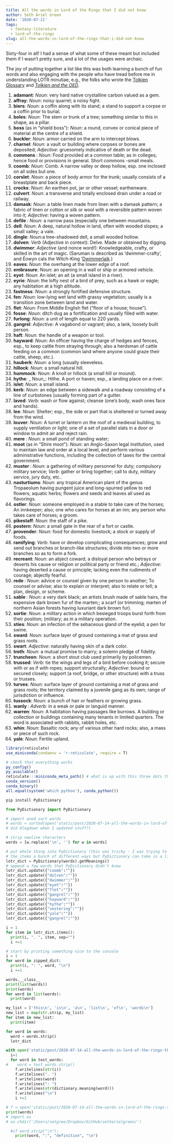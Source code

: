 ```yaml
---
title: All the words in Lord of the Rings that I did not know
author: Seth Ariel Green
date: '2020-07-21'
tags:
  - fantasy-literature
  - lord-of-the-rings
slug: all-the-words-in-lord-of-the-rings-that-i-did-not-know
---
```


Sixty-four in all! I had a sense of what some of these meant but included them if I wasn't pretty sure, and a lot of the usages were archaic.

The joy of putting together a list like this was both learning a bunch of fun words and also engaging with the people who have tread before me in understanding LOTR minutiae, e.g., the folks who wrote the [Tolkien Glossary](http://www.tolkienenglishglossary.com/Lord_of__The_Rings/Lord_of_the_Rings_T_-_Z/lord_of_the_rings_t_-_z.html) and _[Tolkien and the OED](https://www.oed.com/applib/newsitem/30/tolkien-and-the-oed)_.

1. **adamant**: _Noun_: very hard native crystalline carbon valued as a gem.
2. **affray**: _Noun_: noisy quarrel; a noisy fight.
3. **biers**: _Noun_: a coffin along with its stand; a stand to support a corpse or a coffin prior to burial.
4. **boles**: _Noun_: The stem or trunk of a tree; something similar to this in shape, as a pillar.
5. **boss ** (as in "shield boss"): _Noun_: a round, convex or conical piece of material at the centre of a shield.
6. **buckler**: _Noun_: armor carried on the arm to intercept blows.
7. **charnel**: _Noun_: a vault or building where corpses or bones are deposited; _Adjective_: gruesomely indicative of death or the dead.
8. **commons **: _Noun_: Food provided at a common table; as in colleges; hence food or provisions in general. Short commons -small meals.
9. **coomb**: _Noun_: Comb. A narrow valley or deep hollow, esp. one inclosed on all sides but one.
10. **corslet**: _Noun_: a piece of body armor for the trunk; usually consists of a breastplate and back piece.
11. **crocks**: _Noun_: An earthen pot, jar or other vessel; earthenware.
12. **culvert**: _Noun_: a transverse and totally enclosed drain under a road or railway.
13. **damask**: _Noun_: a table linen made from linen with a damask pattern; a fabric of linen or cotton or silk or wool with a reversible pattern woven into it; _Adjective_: having a woven pattern.
14. **defile **: _Noun_: a narrow pass (especially one between mountains.
15. **dell**: _Noun_: A deep, natural hollow in land, often with wooded slopes; a small valley; a vale.
16. **dingle**: _Noun_:a tree-shadowed dell, a small wooded hollow.
17. **dolven**: _Verb_ (Adjective in context): Delve. Made or obtained by digging.
18. **dwimmer**: _Adjective_ (and nonce word!): Knowledgeable, crafty, or skilled in the art of magic. (Saruman is described as 'dwimmer-crafty', and Éowyn cals the Witch-King '[Dwimmerlaik](http://tolkiengateway.net/wiki/Dwimmerlaik).)
19. **eaves**: _Noun_: the overhang at the lower edge of a roof.
20. **embrasure**: _Noun_: an opening in a wall or ship or armored vehicle.
21. **eyot**: _Noun_: An islet; an ait (a small island in a river).
22. **eyrie**: _Noun_: the lofty nest of a bird of prey, such as a hawk or eagle; any habitation at a high altitude.
23. **fastness**: _Noun_: a strongly fortified defensive structure.
24. **fen**: _Noun_: low-lying wet land with grassy vegetation; usually is a transition zone between land and water.
25. **flet**: _Noun_: From Middle English flet (“floor of a house; house”).
26. **fosse**: _Noun_: ditch dug as a fortification and usually filled with water.
27. **furlong**: _Noun_: a unit of length equal to 220 yards.
28. **gangrel**: _Adjective_: A vagabond or vagrant; also, a lank, loosely built person.
29. **haft**: _Noun_: the handle of a weapon or tool.
30. **hayward**: _Noun_: An officer having the charge of hedges and fences, esp., to keep cattle from straying through; also a herdsman of cattle feeding on a common (common land where anyone could graze their cattle, sheep, etc.).
31. **hauberk**: _Noun_: a long (usually sleeveless.
32. **hillock**: _Noun_: a small natural hill.
33. **hummock**: _Noun_: A knoll or hillock (a small hill or mound).
34. **hythe**: _ Noun_: Hithe. A port or haven; esp., a landing place on a river.
35. **islet**: _Noun_: a small island.
36. **kerb**: _Noun_: an edge between a sidewalk and a roadway consisting of a line of curbstones (usually forming part of a gutter.
37. **laved**: _Verb_: wash or flow against; cleanse (one's body, wash ones face and hands).
38. **lee**: _Noun_: Shelter; esp., the side or part that is sheltered or turned away from the wind.
39. **louver**: _Noun_: A turret or lantern on the roof of a medieval building, to supply ventilation or light; one of a set of parallel slats in a door or window to admit air and reject rain.
40. **mere **: _Noun_: a small pond of standing water; 
41. **moot** (as in "Shire moot"): _Noun_: an Anglo-Saxon legal institution, used to maintain law and order at a local level, and perform various administrative functions, including the collection of taxes for the central government.
42. **muster **: _Noun_: a gathering of military personnel for duty; compulsory military service; _Verb_: gather or bring together; call to duty, military service, jury duty, etc..
43. **nasturtiums**: _Noun_: any tropical American plant of the genus Tropaeolum having pungent juice and long-spurred yellow to red flowers; aquatic herbs; flowers and seeds and leaves all used as flavorings.
44. **ostler**: _Noun_: someone employed in a stable to take care of the horses; An innkeeper; also; one who cares for horses at an inn; any person who takes care of horses; a groom.
45. **pikestaff**: _Noun_: the staff of a pike.
46. **postern**: _Noun_: a small gate in the rear of a fort or castle.
47. **provender**: _Noun_: food for domestic livestock; a stock or supply of foods.
48. **ramifying**: _Verb_: have or develop complicating consequences; grow and send out branches or branch-like structures; divide into two or more branches so as to form a fork.
49. **recreant**: _Noun_: an abject coward; a disloyal person who betrays or deserts his cause or religion or political party or friend etc.; _Adjective_: having deserted a cause or principle; lacking even the rudiments of courage; abjectly fearful.
50. **rede **: _Noun_: advice or counsel given by one person to another; To counsel or advise; also to explain or interpret; also to relate or tell; a plan, design, or scheme.
51. **sable **: _Noun_:  a very dark black; an artists brush made of sable hairs, the expensive dark brown fur of the marten;; a scarf (or trimming; marten of northern Asian forests having luxuriant dark brown fur).
52. **sortie**: _Noun_: a military action in which besieged troops burst forth from their position; (military; as in a military operation.
53. **sties**: _Noun_: an infection of the sebaceous gland of the eyelid; a pen for swine.
54. **sward**: _Noun_: surface layer of ground containing a mat of grass and grass roots.
55. **swart**: _Adjective_: naturally having skin of a dark color.
56. **troth**: _Noun_: a mutual promise to marry; a solemn pledge of fidelity.
57. **truncheon**: _Noun_: a short stout club used primarily by policemen.
58. **trussed**: _Verb_: tie the wings and legs of a bird before cooking it; secure with or as if with ropes; support structurally; _Adjective_: bound or secured closely; support (a roof, bridge, or other structure) with a truss or trusses.
59. **turves**: _Noun_: surface layer of ground containing a mat of grass and grass roots; the territory claimed by a juvenile gang as its own; range of jurisdiction or influence.
60. **tussock**: _Noun_: a bunch of hair or feathers or growing grass.
61. **wanly **: _Adverb_: in a weak or pale or languid manner.
62. **warren**: _Noun_: A habitation having passages like burrows. A building or collection or buildings containing many tenants in limited quarters. The word is associated with rabbits, rabbit holes, etc.
63. **whin**: _Noun_: Basaltic rock; any of various other hard rocks; also, a mass or piece of such rock.
64. **yale**: _Noun_: Fertile upland.



```r
library(reticulate)
use_miniconda(condaenv = 'r-reticulate', require = T)

# check that everything works
py_config()
py_available()
reticulate:::miniconda_meta_path() # what is up with this three dots thing?
conda_version()
conda_binary()
all.equal(system('which python'), conda_python()) 
```


```bash
pip install PyDictionary
```

 
```python
from PyDictionary import PyDictionary

# import aned sort words
# words = sorted(open('static/post/2020-07-14-all-the-words-in-lord-of-the-rings-that-i-did-not-know_files/lotr-words')) # this doesn't exist anymore (did I delete it or 
# did blogdown when I updated stuff?)

# strip newline characters
words = [w.replace('\n', '') for w in words]

# put whole thing into PyDictionary (this was tricky - I was trying to loop over
# the items a bunch of different ways but PyDictionary can take in a list input)
lotr_dict = PyDictionary(words).getMeanings()
# append a few words that PyDictionary didn't know
lotr_dict.update({"coomb":""})
lotr_dict.update({"dolven":""})
lotr_dict.update({"dwimmer":""})
lotr_dict.update({"eyot":""})
lotr_dict.update({"flet":""})
lotr_dict.update({"gangrel":""})
lotr_dict.update({"hayward":""})
lotr_dict.update({"hythe":""})
lotr_dict.update({"vestering":""})
lotr_dict.update({"yale":""})
lotr_dict.update({"gangrel":""})

i = 1
for item in lotr_dict.items():
  print(i, ". ", item, sep="")
  i +=1

# start by printing something nice to the console
i = 1
for word in zipped_dict:
  print(i, ": ", word, "\n")
  i +=1

```



```python
words.__class__
print(list(words))
print(words) 
for word in list(words):
  print(word)

my_list = ['this\n', 'is\n', 'a\n', 'list\n', 'of\n', 'words\n']
new_list = map(str.strip, my_list)
for item in new_list:
  print(item)

for word in words:
  word = words.strip()
  lotr_dict

with open('static/post/2020-07-14-all-the-words-in-lord-of-the-rings-that-i-did-not-know_files/lotr-words-defined.txt','w+') as f:
  i=1
  for word in test_words:
#    word = test_words.strip()
    f.writelines(str(i))
    f.writelines(". ")
    f.writelines(word)
    f.writelines(": ")
    f.writelines(str(dictionary.meaning(word)))
    f.writelines("\n")
    i +=1

# f = open('static/post/2020-07-14-all-the-words-in-lord-of-the-rings-that-i-did-not-know_files/lotr-words-sorted', "a")
print(words)
# import os
# os.chdir('/Users/setgree/Dropbox/GitHub/setharielgreen/')

  #if word.strip("\n"):
    print(word, ":", "definition", "\n")
```